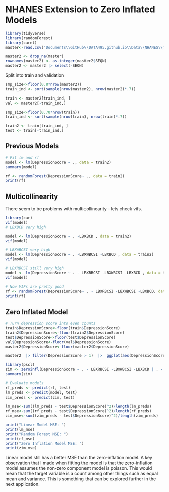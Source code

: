 # NHANES Extension to Zero Inflated Models
 
 ```r
library(tidyverse)
library(randomForest)
library(caret)
master<-read.csv("Documents\\GitHub\\DATA495.github.io\\Data\\NHANES\\master_depression.csv")
 ``` 

 ```r
master2 <- drop_na(master)
rownames(master2) <- as.integer(master2$SEQN)
master2 <- master2 |> select(-SEQN)
 ``` 

Split into train and validation
```r
smp_size<-floor(0.8*nrow(master2))
train_ind <- sort(sample(nrow(master2), nrow(master2)*.7))

train <- master2[train_ind, ]
val <- master2[-train_ind,]
```
```r
smp_size<-floor(0.70*nrow(train))
train_ind <- sort(sample(nrow(train), nrow(train)*.7))

train2 <- train[train_ind, ]
test <- train[-train_ind,]
```

## Previous Models

 ```r
 # Fit lm and rf
model <- lm(DepressionScore ~ ., data = train2)
summary(model)

rf <- randomForest(DepressionScore~ ., data = train2)
print(rf)
 ``` 



## Multicollinearity

There seem to be problems with multicollinearity - lets check vifs.

 ```r
library(car)
vif(model)
# LBXBCD very high

model <- lm(DepressionScore ~ . -LBXBCD , data = train2) 
vif(model)

# LBXWBCSI very high
model <- lm(DepressionScore ~ . -LBXWBCSI -LBXBCD , data = train2) 
vif(model)

# LBXRBCSI still very high
model <- lm(DepressionScore ~ . - LBXRBCSI -LBXWBCSI -LBXBCD , data = train2) 
vif(model)

# Now VIFs are pretty good
rf <- randomForest(DepressionScore~ . - LBXRBCSI -LBXWBCSI -LBXBCD, data = train2)
print(rf)
 ``` 

## Zero Inflated Model

 ```r
 # Turn depression score into even counts
train$DepressionScore<-floor(train$DepressionScore)
train2$DepressionScore<-floor(train2$DepressionScore)
test$DepressionScore<-floor(test$DepressionScore)
val$DepressionScore<-floor(val$DepressionScore)
master2$DepressionScore<-floor(master2$DepressionScore)

master2  |> filter(DepressionScore > 1)  |>  ggplot(aes(DepressionScore)) + geom_density() + ggtitle("Distribution of Non-Zero Values")
 ``` 

 ```r
 library(pscl)
zim <- zeroinfl(DepressionScore ~ . - LBXRBCSI -LBXWBCSI -LBXBCD | . - LBXRBCSI -LBXWBCSI -LBXBCD, data = train2, dist="poisson")
summary(zim)
 ``` 

  ```r
  # Evaluate models
rf_preds <- predict(rf, test)
lm_preds <- predict(model, test)
zim_preds <- predict(zim, test)

lm_mse<-sum((lm_preds - test$DepressionScore)^2)/length(lm_preds)
rf_mse<-sum((rf_preds - test$DepressionScore)^2)/length(rf_preds)
zim_mse<-sum((zim_preds - test$DepressionScore)^2)/length(zim_preds)
  ``` 

```r
print("Linear Model MSE: ")
print(lm_mse)
print("Random Forest MSE: ")
print(rf_mse)
print("Zero Inflation Model MSE: ") 
print(zim_mse)
``` 

Linear model still has a better MSE than the zero-inflation model. A key observation that I made when fitting the model is that the zero-inflation model assumes the non-zero component model is poisson. This would mean that the target variable is a count among other things such as equal mean and variance. This is something that can be explored further in the next application.